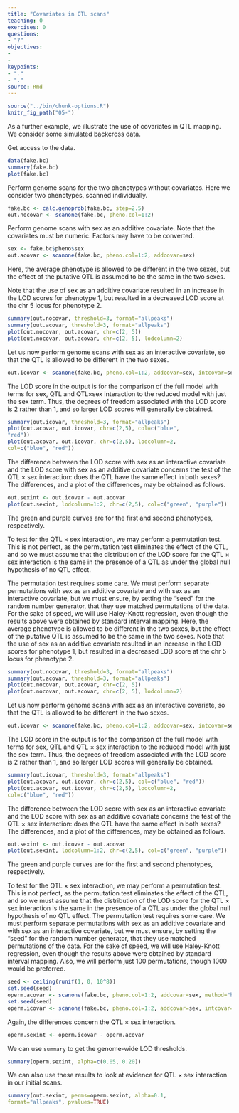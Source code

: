 ```yaml
---
title: "Covariates in QTL scans"
teaching: 0
exercises: 0
questions:
- "?"
objectives:
- 
- 
keypoints:
- "."
- "."
source: Rmd
---
```


```r
source("../bin/chunk-options.R")
knitr_fig_path("05-")
```

As a further example, we illustrate the use of covariates in QTL mapping. We consider some simulated backcross data.

Get access to the data.

```r
data(fake.bc)
summary(fake.bc)
plot(fake.bc)
```

Perform genome scans for the two phenotypes without covariates. Here we consider two phenotypes, scanned individually.

```r
fake.bc <- calc.genoprob(fake.bc, step=2.5)
out.nocovar <- scanone(fake.bc, pheno.col=1:2)
```

Perform genome scans with sex as an additive covariate. Note that the covariates must be numeric. Factors may have to be converted.

```r
sex <- fake.bc$pheno$sex
out.acovar <- scanone(fake.bc, pheno.col=1:2, addcovar=sex)
```

Here, the average phenotype is allowed to be different in the two sexes, but the effect of the putative QTL is assumed to be the same in the two sexes.

Note that the use of sex as an additive covariate resulted in an increase in the LOD scores for phenotype 1, but resulted in a decreased LOD score at the chr 5 locus for phenotype 2.

```r
summary(out.nocovar, threshold=3, format="allpeaks")
summary(out.acovar, threshold=3, format="allpeaks")
plot(out.nocovar, out.acovar, chr=c(2, 5))
plot(out.nocovar, out.acovar, chr=c(2, 5), lodcolumn=2)
```

Let us now perform genome scans with sex as an interactive covariate, so that the QTL is allowed to be different in the two sexes.

```r
out.icovar <- scanone(fake.bc, pheno.col=1:2, addcovar=sex, intcovar=sex)
```

The LOD score in the output is for the comparison of the full model with terms for sex, QTL and QTL×sex interaction to the reduced model with just the sex term. Thus, the degrees of freedom associated with the LOD score is 2 rather than 1, and so larger LOD scores will generally be obtained.

```r
summary(out.icovar, threshold=3, format="allpeaks")
plot(out.acovar, out.icovar, chr=c(2,5), col=c("blue",
"red"))
plot(out.acovar, out.icovar, chr=c(2,5), lodcolumn=2,
col=c("blue", "red"))
```

The difference between the LOD score with sex as an interactive covariate and the LOD score with sex as an additive covariate concerns the test of the QTL
× sex interaction: does the QTL have the same effect in both sexes? The differences, and a plot of the differences, may be obtained as follows.

```r
out.sexint <- out.icovar - out.acovar
plot(out.sexint, lodcolumn=1:2, chr=c(2,5), col=c("green", "purple"))
```

The green and purple curves are for the first and second phenotypes, respectively.

To test for the QTL × sex interaction, we may perform a permutation test. This is not perfect, as the permutation test eliminates the effect of the QTL, and so we must assume that the distribution of the LOD score for the QTL × sex interaction is the same in the presence of a QTL as under the global null hypothesis of no QTL effect.

The permutation test requires some care. We must perform separate permutations with sex as an additive covariate and with sex as an interactive covariate, but we must ensure, by setting the “seed” for the random number generator, that they use matched permutations of the data. For the sake of speed, we will use Haley-Knott regression, even though the results above were obtained by standard interval mapping. 
Here, the average phenotype is allowed to be different in the two sexes, but the effect of the putative QTL is assumed to be the same in the two sexes.
Note that the use of sex as an additive covariate resulted in an increase in the LOD scores for phenotype 1, but resulted in a decreased LOD score at the chr 5 locus for phenotype 2.

```r
summary(out.nocovar, threshold=3, format="allpeaks")
summary(out.acovar, threshold=3, format="allpeaks")
plot(out.nocovar, out.acovar, chr=c(2, 5))
plot(out.nocovar, out.acovar, chr=c(2, 5), lodcolumn=2)
```

Let us now perform genome scans with sex as an interactive covariate, so that the QTL is allowed to be different in the two sexes.

```r
out.icovar <- scanone(fake.bc, pheno.col=1:2, addcovar=sex, intcovar=sex)
```

The LOD score in the output is for the comparison of the full model with terms for sex, QTL and QTL × sex interaction to the reduced model with just the sex term. Thus, the degrees of freedom associated with the LOD score is 2 rather than 1, and so larger LOD scores will generally be obtained.

```r
summary(out.icovar, threshold=3, format="allpeaks")
plot(out.acovar, out.icovar, chr=c(2,5), col=c("blue", "red"))
plot(out.acovar, out.icovar, chr=c(2,5), lodcolumn=2,
col=c("blue", "red"))
```

The difference between the LOD score with sex as an interactive covariate and the LOD score with sex as an additive covariate concerns the test of the QTL ×
sex interaction: does the QTL have the same effect in both sexes? The differences, and a plot of the differences, may be obtained as follows.

```r
out.sexint <- out.icovar - out.acovar
plot(out.sexint, lodcolumn=1:2, chr=c(2,5), col=c("green", "purple"))
```

The green and purple curves are for the first and second phenotypes, respectively.

To test for the QTL × sex interaction, we may perform a permutation test. This is not perfect, as the permutation test eliminates the effect of the QTL, and so we must assume that the distribution of the LOD score for the QTL × sex interaction is the same in the presence of a QTL as under the global null hypothesis of no QTL effect.
The permutation test requires some care. We must perform separate permutations with sex as an additive covariate and with sex as an interactive covariate, but we must ensure, by setting the “seed” for the random number generator, that they use matched permutations of the data.
For the sake of speed, we will use Haley-Knott regression, even though the results above were obtained by standard interval mapping. Also, we will perform just 100 permutations, though 1000 would be preferred.

```r
seed <- ceiling(runif(1, 0, 10^8))
set.seed(seed)
operm.acovar <- scanone(fake.bc, pheno.col=1:2, addcovar=sex, method="hk", n.perm=100)
set.seed(seed)
operm.icovar <- scanone(fake.bc, pheno.col=1:2, addcovar=sex, intcovar=sex, method="hk", n.perm=100)
```

Again, the differences concern the QTL × sex interaction.

```r
operm.sexint <- operm.icovar - operm.acovar
```

We can use `summary` to get the genome-wide LOD thresholds.

```r
summary(operm.sexint, alpha=c(0.05, 0.20))
```

We can also use these results to look at evidence for QTL × sex interaction in our initial scans.

```r
summary(out.sexint, perms=operm.sexint, alpha=0.1,
format="allpeaks", pvalues=TRUE)
```